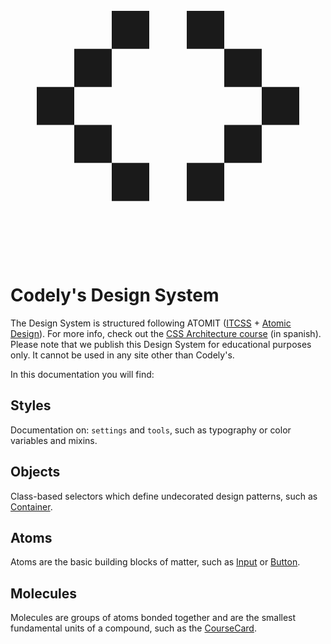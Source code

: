 
<Meta title="Intro" />

<div className="docs-hero">
  <svg viewBox="0 0 24 24" fill="none" xmlns="http://www.w3.org/2000/svg">
    <path d="M4.85739 10.794H2V13.6906H4.85739V10.794Z" fill="currentColor" />
    <path d="M7.71484 7.89854H4.85746L4.85739 10.794L7.71484 10.7951V7.89854Z" fill="currentColor" />
    <path d="M7.71484 13.6907L4.85739 13.6906L4.85746 16.5873H7.71484V13.6907Z" fill="currentColor" />
    <path d="M19.1426 13.6907H22V10.7942H19.1426V13.6907Z" fill="currentColor" />
    <path d="M16.2852 16.5862H19.1425L19.1426 13.6907L16.2852 13.6897V16.5862Z" fill="currentColor" />
    <path d="M16.2855 10.794L19.1426 10.7942L19.1429 7.89752H16.2855V10.794Z" fill="currentColor" />
    <path d="M10.5713 5H7.7139V7.89652H10.5713V5Z" fill="currentColor" />
    <path d="M10.5713 16.5862H7.7139V19.4828H10.5713V16.5862Z" fill="currentColor" />
    <path d="M16.2869 5H13.4295V7.89652H16.2869V5Z" fill="currentColor" />
    <path d="M16.2869 16.5862H13.4295V19.4828H16.2869V16.5862Z" fill="currentColor" />
  </svg>
  <h1>Codely's Design System</h1>
</div>

The Design System is structured following ATOMIT ([ITCSS](https://itcss.io/) + [Atomic Design](https://bradfrost.com/blog/post/atomic-web-design/)). For more info, check out the [CSS Architecture course](https://pro.codely.tv/library/arquitectura-css-64280/192138/about/) (in spanish).
Please note that we publish this Design System for educational purposes only. It cannot be used in any site other than Codely's.

In this documentation you will find:

## Styles

Documentation on: `settings` and `tools`, such as typography or color variables and mixins.

## Objects

Class-based selectors which define undecorated design patterns, such as [Container](http://localhost:6006/?path=/story/objects-container--container-section).

## Atoms

Atoms are the basic building blocks of matter, such as [Input](?path=/story/atoms-forms-input--default) or [Button](?path=/story/atoms-button--primary).

## Molecules

Molecules are groups of atoms bonded together and are the smallest fundamental units of a compound, such as the [CourseCard](?path=/story/molecules-coursecard--default).
